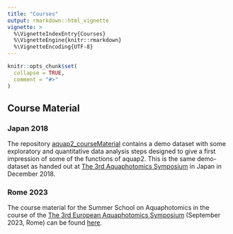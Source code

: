 ```yaml
---
title: "Courses"
output: rmarkdown::html_vignette
vignette: >
  %\VignetteIndexEntry{Courses}
  %\VignetteEngine{knitr::rmarkdown}
  %\VignetteEncoding{UTF-8}
---
```


```r
knitr::opts_chunk$set(
  collapse = TRUE,
  comment = "#>"
)
```
## Course Material
### Japan 2018
The repository [aquap2_courseMaterial](https://github.com/bpollner/aquap2_courseMaterial) contains a demo dataset with some exploratory and quantitative data analysis steps designed to give a first impression of some of the functions of aquap2.
This is the same demo-dataset as handed out at [The 3rd Aquaphotomics Symposium](http://conference.aquaphotomics.com/) in Japan in December 2018.

### Rome 2023
The course material for the Summer School on Aquaphotomics in the course of the [The 3rd European Aquaphotomics Symposium](https://www.3aec.sisnir.org/) (September 2023, Rome) can be found [here](https://github.com/bpollner/aquap2_course_Rome2023).
